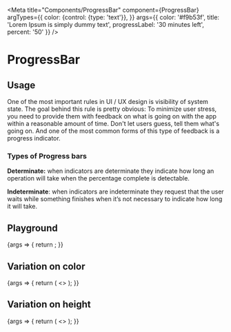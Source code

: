 
<Meta
  title="Components/ProgressBar"
  component={ProgressBar}
  argTypes={{
    color: {control: {type: 'text'}},
  }}
  args={{
    color: '#f9b53f',
    title: 'Lorem Ipsum is simply dummy text',
    progressLabel: '30 minutes left',
    percent: '50'
  }}
/>

# ProgressBar

## Usage
One of the most important rules in UI / UX design is visibility of system state. The goal behind this rule is pretty obvious: To minimize user stress, you need to provide them with feedback on what is going on with the app within a reasonable amount of time. Don't let users guess, tell them what's going on. And one of the most common forms of this type of feedback is a progress indicator.

### Types of Progress bars
**Determinate:** when indicators are determinate they indicate how long an operation will take when the percentage complete is detectable.

**Indeterminate**: when indicators are indeterminate they request that the user waits while something finishes when it’s not necessary to indicate how long it will take.

## Playground

<Canvas>
  <Story name="Standard">
    {args => {
      return <ProgressBar {...args} />;
    }}
  </Story>
</Canvas>

<ArgsTable story="Standard" />

## Variation on color

<Canvas>
  <Story name="Size">
    {args => {
      return (
        <>
          <ProgressBar {...args} percent={25} color="#67b373"/>
          <ProgressBar {...args} percent={50} color="#f9b53f"/>
          <ProgressBar {...args} percent={75} color="#5992c7"/>
        </>
      );
    }}
  </Story>
</Canvas>

## Variation on height

<Canvas>
  <Story name="Height">
    {args => {
      return (
        <>
          <ProgressBar {...args} percent={50} height="small"/>
          <ProgressBar {...args} percent={50} height="large"/>
        </>
      );
    }}
  </Story>
</Canvas>
